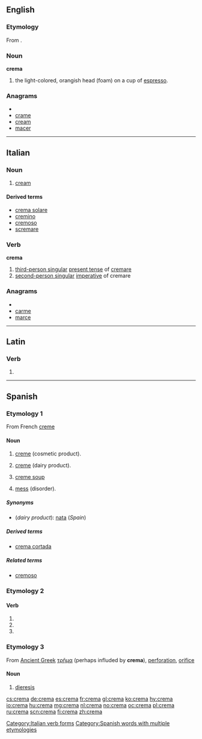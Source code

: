 {{also|Crema|cremă}}
==English==

===Etymology===
From {{etyl|it}}.

===Noun===
'''crema'''

# the light-colored, orangish head (foam) on a cup of [[espresso]].

===Anagrams===
* {{alphagram|acemr}}
* [[crame#English|crame]]
* [[cream#English|cream]]
* [[macer#English|macer]]

----

==Italian==

===Noun===
{{it-noun|crem|f|a|e}}

# [[cream]]

====Derived terms====
* [[crema solare]]
* [[cremino]]
* [[cremoso]]
* [[scremare]]

===Verb===
'''crema'''

# [[third-person singular]]  [[present tense]] of [[cremare]]
# [[second-person singular]] [[imperative]] of cremare

===Anagrams===
* {{alphagram|acemr}}
* [[carme#Italian|carme]]
* [[marce#Italian|marce]]

[[Category:Italian verb forms]]

----

==Latin==

===Verb===
{{la-verb-form|cremā}}

# {{conjugation of|cremo|cremō|1|s|pres|act|imp|lang=la}}

----

==Spanish==

===Etymology 1===
From French [[creme#French|creme]]

====Noun====
{{es-noun-f}}

# [[creme]] (cosmetic product).
# {{context|lang=es|Latin America}} [[creme]] (dairy product).
# [[creme soup]]
# {{context|lang=es|Latin America|colloquial}} [[mess]] (disorder).

=====Synonyms=====
* (''dairy product''): [[nata]] (''Spain'')

=====Derived terms=====
* [[crema cortada]] {{f}}

=====Related terms=====
* [[cremoso]]

===Etymology 2===

====Verb====
{{es-verb-form|cremar}}

# {{es-verb form of|ending=ar|mood=imperative|sense=affirmative|pers=2|formal=no|number=singular|[[cremar]]}}
# {{es-verb form of|ending=ar|mood=indicative|tense=present|pers=2|formal=yes|number=singular|[[cremar]]}}
# {{es-verb form of|ending=ar|mood=indicative|tense=present|pers=3|number=singular|[[cremar]]}}

===Etymology 3===
From [[Ancient Greek]] [[τρῆμα]] (perhaps influded by '''crema'''), [[perforation]], [[orifice]]

====Noun====
{{es-noun-f}}

# {{rare|lang=es}} [[dieresis]]

[[Category:Spanish words with multiple etymologies]]

[[cs:crema]]
[[de:crema]]
[[es:crema]]
[[fr:crema]]
[[gl:crema]]
[[ko:crema]]
[[hy:crema]]
[[io:crema]]
[[hu:crema]]
[[mg:crema]]
[[nl:crema]]
[[no:crema]]
[[oc:crema]]
[[pl:crema]]
[[ru:crema]]
[[scn:crema]]
[[fi:crema]]
[[zh:crema]]